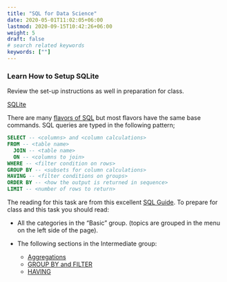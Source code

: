 ```yaml
---
title: "SQL for Data Science"
date: 2020-05-01T11:02:05+06:00
lastmod: 2020-09-15T10:42:26+06:00
weight: 5
draft: false
# search related keywords
keywords: [""]
---
```


### Learn How to Setup SQLite

Review the set-up instructions as well in preparation for class.

[SQLite](/Setup/sql_setup.qmd) 


There are many [flavors of SQL](https://en.wikipedia.org/wiki/Database#Database_management_system) but most flavors have the same base commands. SQL queries are typed in the following pattern;

```SQL
SELECT -- <columns> and <column calculations>
FROM -- <table name>
  JOIN -- <table name>
  ON -- <columns to join>
WHERE -- <filter condition on rows>
GROUP BY -- <subsets for column calculations>
HAVING -- <filter conditions on groups>
ORDER BY -- <how the output is returned in sequence>
LIMIT -- <number of rows to return>
```

The reading for this task are from this excellent [SQL Guide](https://docs.data.world/documentation/sql/concepts/basic/intro.html). To prepare for class and this task you should read:

- All the categories in the "Basic" group. (topics are grouped in the menu on the left side of the page).
- The following sections in the Intermediate group:
    
    - [Aggregations](https://docs.data.world/documentation/sql/concepts/intermediate/aggregations.html)
    - [GROUP BY and FILTER](https://docs.data.world/documentation/sql/concepts/intermediate/GROUP_BY.html)
    - [HAVING](https://docs.data.world/documentation/sql/concepts/intermediate/HAVING.html)


